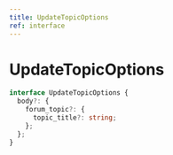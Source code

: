 ```yaml
---
title: UpdateTopicOptions
ref: interface
---
```


# UpdateTopicOptions

```ts
interface UpdateTopicOptions {
  body?: {
    forum_topic?: {
      topic_title?: string;
    };
  };
}
```
